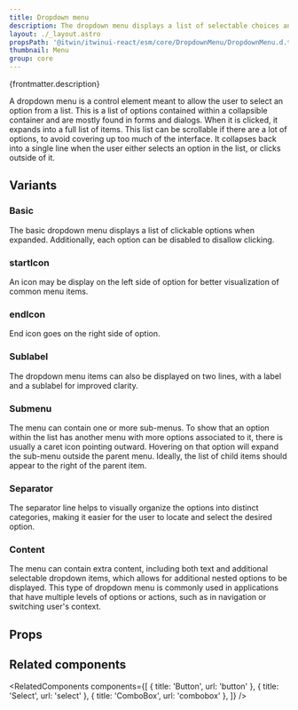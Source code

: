 ```yaml
---
title: Dropdown menu
description: The dropdown menu displays a list of selectable choices and options.
layout: ./_layout.astro
propsPath: '@itwin/itwinui-react/esm/core/DropdownMenu/DropdownMenu.d.ts'
thumbnail: Menu
group: core
---
```



<p>{frontmatter.description}</p>

<LiveExample src='DropdownMenu.main.tsx'>
  <AllExamples.DropdownMenuMainExample client:load />
</LiveExample>

A dropdown menu is a control element meant to allow the user to select an option from a list. This is a list of options contained within a collapsible container and are mostly found in forms and dialogs. When it is clicked, it expands into a full list of items. This list can be scrollable if there are a lot of options, to avoid covering up too much of the interface. It collapses back into a single line when the user either selects an option in the list, or clicks outside of it.

## Variants

### Basic

The basic dropdown menu displays a list of clickable options when expanded. Additionally, each option can be disabled to disallow clicking.

<LiveExample src='DropdownMenu.basic.tsx'>
  <AllExamples.DropdownMenuBasicExample client:load />
</LiveExample>

### startIcon

An icon may be display on the left side of option for better visualization of common menu items.

<LiveExample src='DropdownMenu.icon.tsx'>
  <AllExamples.DropdownMenuIconExample client:load />
</LiveExample>

### endIcon

End icon goes on the right side of option.

<LiveExample src='DropdownMenu.badge.tsx'>
  <AllExamples.DropdownMenuBadgeExample client:load />
</LiveExample>

### Sublabel

The dropdown menu items can also be displayed on two lines, with a label and a sublabel for improved clarity.

<LiveExample src='DropdownMenu.sublabel.tsx'>
  <AllExamples.DropdownMenuSublabelExample client:load />
</LiveExample>

### Submenu

The menu can contain one or more sub-menus. To show that an option within the list has another menu with more options associated to it, there is usually a caret icon pointing outward. Hovering on that option will expand the sub-menu outside the parent menu. Ideally, the list of child items should appear to the right of the parent item.

<LiveExample src='DropdownMenu.submenu.tsx'>
  <AllExamples.DropdownMenuSubmenuExample client:load />
</LiveExample>

### Separator

The separator line helps to visually organize the options into distinct categories, making it easier for the user to locate and select the desired option.

<LiveExample src='DropdownMenu.separator.tsx'>
  <AllExamples.DropdownMenuSeparatorExample client:load />
</LiveExample>

### Content

The menu can contain extra content, including both text and additional selectable dropdown items, which allows for additional nested options to be displayed. This type of dropdown menu is commonly used in applications that have multiple levels of options or actions, such as in navigation or switching user's context.

<LiveExample src='DropdownMenu.content.tsx'>
  <AllExamples.DropdownMenuContentExample client:load />
</LiveExample>

## Props

<PropsTable path={frontmatter.propsPath} />

## Related components

<RelatedComponents
  components={[
    { title: 'Button', url: 'button' },
    { title: 'Select', url: 'select' },
    { title: 'ComboBox', url: 'combobox' },
  ]}
/>
